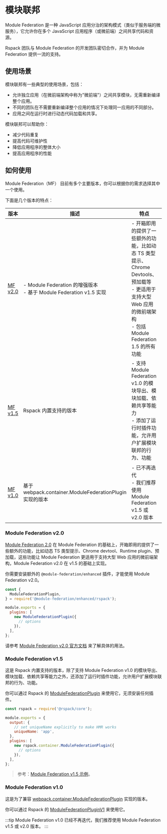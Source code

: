 
# 模块联邦

Module Federation 是一种 JavaScript 应用分治的架构模式（类似于服务端的微服务），它允许你在多个 JavaScript 应用程序（或微前端）之间共享代码和资源。

Rspack 团队与 Module Federation 的开发团队密切合作，并为 Module Federation 提供一流的支持。

## 使用场景

模块联邦有一些典型的使用场景，包括：

- 允许独立应用（在微前端架构中称为"微前端"）之间共享模块，无需重新编译整个应用。
- 不同的团队在不需要重新编译整个应用的情况下处理同一应用的不同部分。
- 应用之间在运行时进行动态代码加载和共享。

模块联邦可以帮助你：

- 减少代码重复
- 提高代码可维护性
- 降低应用程序的整体大小
- 提高应用程序的性能

## 如何使用

Module Federation（MF） 目前有多个主要版本，你可以根据你的需求选择其中一个使用。

下面是几个版本的特点：

| 版本                                         | 描述                                                                           | 特点                                                                                                                                                                                | 使用场景                                                            |
| -------------------------------------------- | ------------------------------------------------------------------------------ | ----------------------------------------------------------------------------------------------------------------------------------------------------------------------------------- | ------------------------------------------------------------------- |
| <a href="#module-federation-v20">MF v2.0</a> | - Module Federation 的增强版本 <br /> - 基于 Module Federation v1.5 实现<br /> | - 开箱即用的提供了一些额外的功能，比如动态 TS 类型提示、Chrome Devtools、预加载等<br />- 更适用于支持大型 Web 应用的微前端架构 <br />- 包括 Module Federation 1.5 的所有功能 <br /> | 需要使用 Module Federation 2.0 进阶能力的项目                       |
| <a href="#module-federation-v15">MF v1.5</a> | Rspack 内置支持的版本                                                          | - 支持 Module Federation v1.0 的模块导出、模块加载、依赖共享等能力<br />- 添加了运行时插件功能，允许用户扩展模块联邦的行为、功能 <br />                                             | 不需要使用 Module Federation 2.0 使用的额外能力                     |
| <a href="#module-federation-v10">MF v1.0</a> | 基于 webpack.container.ModuleFederationPlugin 实现的版本                       | - 已不再迭代 <br /> - 我们推荐使用 Module Federation v1.5 或 v2.0 版本                                                                                                              | 从 webpack 迁移到 Rspack 的项目，并且希望逻辑和原有的尽可能保持一致 |

### Module Federation v2.0

[Module Federation 2.0](https://module-federation.io/blog/announcement.html) 在 Module Federation 的基础上，开箱即用的提供了一些额外的功能，比如动态 TS 类型提示、Chrome devtool、Runtime plugin、预加载，这些功能让 Module Federation 更适用于支持大型 Web 应用的微前端架构，Module Federation v2.0 在 v1.5 的基础上实现。

你需要安装额外的 `@module-federation/enhanced` 插件，才能使用 Module Federation v2.0。

```js title="rspack.config.js"
const {
  ModuleFederationPlugin,
} = require('@module-federation/enhanced/rspack');

module.exports = {
  plugins: [
    new ModuleFederationPlugin({
      // options
    }),
  ],
};
```

请参考 [Module Federation v2.0 官方文档](https://module-federation.io/zh/) 来了解具体的用法。

### Module Federation v1.5

这是 Rspack 内置支持的版本，除了支持 Module Federation v1.0 的模块导出、模块加载、依赖共享等能力之外，还添加了运行时插件功能，允许用户扩展模块联邦的行为、功能。

你可以通过 Rspack 的 [ModuleFederationPlugin](/plugins/webpack/module-federation-plugin) 来使用它，无须安装任何插件。

```js title="rspack.config.js"
const rspack = require('@rspack/core');

module.exports = {
  output: {
    // set uniqueName explicitly to make HMR works
    uniqueName: 'app',
  },
  plugins: [
    new rspack.container.ModuleFederationPlugin({
      // options
    }),
  ],
};
```

> 参考：[Module Federation v1.5 示例](https://github.com/rspack-contrib/rspack-examples/tree/main/rspack/module-federation-v1.5)。

### Module Federation v1.0

这是为了兼容 [webpack.container.ModuleFederationPlugin](https://webpack.js.org/plugins/module-federation-plugin/) 实现的版本。

你可以通过 Rspack 的 [ModuleFederationPluginV1](/plugins/webpack/module-federation-plugin-v1) 来使用它。

:::tip
Module Federation v1.0 已经不再迭代，我们推荐使用 Module Federation v1.5 或 v2.0 版本。
:::
